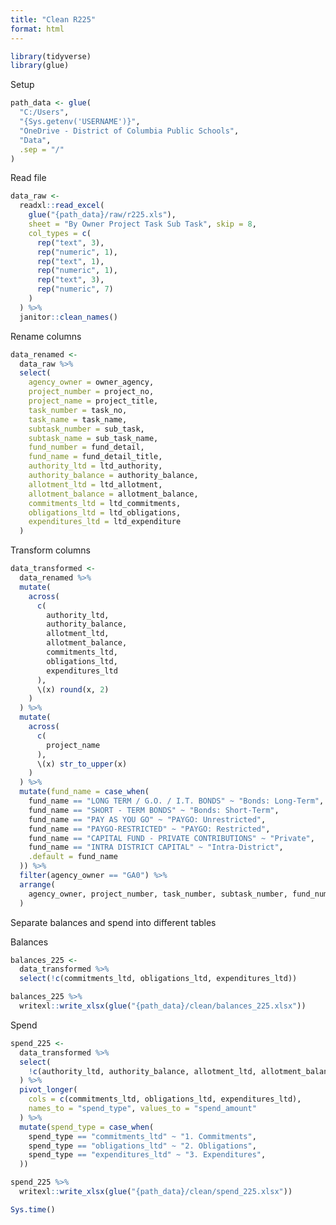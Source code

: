 ```yaml
---
title: "Clean R225"
format: html
---
```


```r
library(tidyverse)
library(glue)
```

Setup

```r
path_data <- glue(
  "C:/Users",
  "{Sys.getenv('USERNAME')}",
  "OneDrive - District of Columbia Public Schools",
  "Data",
  .sep = "/"
)
```

Read file

```r
data_raw <-
  readxl::read_excel(
    glue("{path_data}/raw/r225.xls"),
    sheet = "By Owner Project Task Sub Task", skip = 8,
    col_types = c(
      rep("text", 3),
      rep("numeric", 1),
      rep("text", 1),
      rep("numeric", 1),
      rep("text", 3),
      rep("numeric", 7)
    )
  ) %>%
  janitor::clean_names()
```

Rename columns

```r
data_renamed <-
  data_raw %>%
  select(
    agency_owner = owner_agency,
    project_number = project_no,
    project_name = project_title,
    task_number = task_no,
    task_name = task_name,
    subtask_number = sub_task,
    subtask_name = sub_task_name,
    fund_number = fund_detail,
    fund_name = fund_detail_title,
    authority_ltd = ltd_authority,
    authority_balance = authority_balance,
    allotment_ltd = ltd_allotment,
    allotment_balance = allotment_balance,
    commitments_ltd = ltd_commitments,
    obligations_ltd = ltd_obligations,
    expenditures_ltd = ltd_expenditure
  )
```

Transform columns

```r
data_transformed <-
  data_renamed %>%
  mutate(
    across(
      c(
        authority_ltd,
        authority_balance,
        allotment_ltd,
        allotment_balance,
        commitments_ltd,
        obligations_ltd,
        expenditures_ltd
      ),
      \(x) round(x, 2)
    )
  ) %>%
  mutate(
    across(
      c(
        project_name
      ),
      \(x) str_to_upper(x)
    )
  ) %>%
  mutate(fund_name = case_when(
    fund_name == "LONG TERM / G.O. / I.T. BONDS" ~ "Bonds: Long-Term",
    fund_name == "SHORT - TERM BONDS" ~ "Bonds: Short-Term",
    fund_name == "PAY AS YOU GO" ~ "PAYGO: Unrestricted",
    fund_name == "PAYGO-RESTRICTED" ~ "PAYGO: Restricted",
    fund_name == "CAPITAL FUND - PRIVATE CONTRIBUTIONS" ~ "Private",
    fund_name == "INTRA DISTRICT CAPITAL" ~ "Intra-District",
    .default = fund_name
  )) %>%
  filter(agency_owner == "GA0") %>%
  arrange(
    agency_owner, project_number, task_number, subtask_number, fund_number
  )
```

Separate balances and spend into different tables

Balances

```r
balances_225 <-
  data_transformed %>%
  select(!c(commitments_ltd, obligations_ltd, expenditures_ltd))

balances_225 %>%
  writexl::write_xlsx(glue("{path_data}/clean/balances_225.xlsx"))
```

Spend

```r
spend_225 <-
  data_transformed %>%
  select(
    !c(authority_ltd, authority_balance, allotment_ltd, allotment_balance)
  ) %>%
  pivot_longer(
    cols = c(commitments_ltd, obligations_ltd, expenditures_ltd),
    names_to = "spend_type", values_to = "spend_amount"
  ) %>%
  mutate(spend_type = case_when(
    spend_type == "commitments_ltd" ~ "1. Commitments",
    spend_type == "obligations_ltd" ~ "2. Obligations",
    spend_type == "expenditures_ltd" ~ "3. Expenditures",
  ))

spend_225 %>%
  writexl::write_xlsx(glue("{path_data}/clean/spend_225.xlsx"))
```

```r
Sys.time()
```
